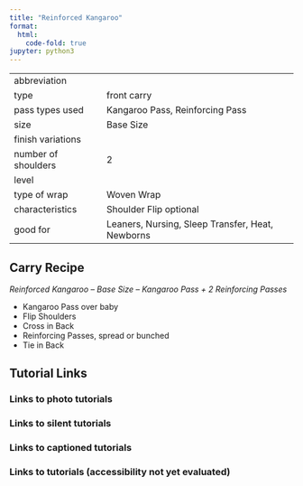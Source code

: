 ```yaml
---
title: "Reinforced Kangaroo"
format:
  html:
    code-fold: true
jupyter: python3
---
```


| | 
|---|---
|abbreviation	|
|type	|front carry
|pass types used	|Kangaroo Pass, Reinforcing Pass
|size	|Base Size
|finish variations|	
|number of shoulders	|2
|level	|
|type of wrap	|Woven Wrap
|characteristics	|Shoulder Flip optional
|good for	|Leaners, Nursing, Sleep Transfer, Heat, Newborns

## Carry Recipe
_Reinforced Kangaroo – Base Size – Kangaroo Pass + 2 Reinforcing Passes_

- Kangaroo Pass over baby
- Flip Shoulders
- Cross in Back
- Reinforcing Passes, spread or bunched
- Tie in Back

## Tutorial Links
### Links to photo tutorials
### Links to silent tutorials
### Links to captioned tutorials
### Links to tutorials (accessibility not yet evaluated)
